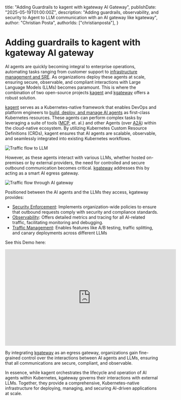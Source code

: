   title: "Adding Guardrails to kagent with kgateway AI Gateway",
  publishDate: "2025-05-19T01:00:00Z",
  description: "Adding guardrails, observability, and security to Agent to LLM communication with an AI gateway like kgateway",
  author: "Christian Posta",
  authorIds: ["christianposta"],
}

# Adding guardrails to kagent with kgateway AI gateway

AI agents are quickly becoming integral to enterprise operations, automating tasks ranging from customer support to [infrastructure management and SRE](https://kagent.dev/blog/ai-reliability-aire). As organizations deploy these agents at scale, ensuring secure, observable, and compliant interactions with Large Language Models (LLMs) becomes paramount. This is where the combination of two open-source projects [kagent](https://kagent.dev) and [kgateway](https://kgateway.dev) offers a robust solution.

[kagent](https://kagent.dev) serves as a Kubernetes-native framework that enables DevOps and platform engineers to [build, deploy, and manage AI agents](https://kagent.dev/docs/getting-started/first-agent) as first-class Kubernetes resources. These agents can perform complex tasks by leveraging a suite of tools ([MCP](https://modelcontextprotocol.io), et. al.)  and other Agents (over [A2A](https://google.github.io/A2A/specification/)) within the cloud-native ecosystem. By utilizing Kubernetes Custom Resource Definitions (CRDs), kagent ensures that AI agents are scalable, observable, and seamlessly integrated into existing Kubernetes workflows.

![Traffic flow to LLM](/images/blog/kgateway/kagent-llm.gif)

However, as these agents interact with various LLMs, whether hosted on-premises or by external providers, the need for controlled and secure outbound communication becomes critical. [kgateway](https://kgateway.dev) addresses this by acting as a smart AI egress gateway. 

![Traffic flow through AI gateway](/images/blog/kgateway/kagent-aigw.gif)

Positioned between the AI agents and the LLMs they access, kgateway provides:

* [Security Enforcement](https://kgateway.dev/docs/ai/auth/): Implements organization-wide policies to ensure that outbound requests comply with security and compliance standards.  
* [Observability](https://kgateway.dev/docs/ai/observability/): Offers detailed metrics and tracing for all AI-related traffic, facilitating monitoring and debugging.  
* [Traffic Management](https://kgateway.dev/docs/ai/failover/): Enables features like A/B testing, traffic splitting, and canary deployments across different LLMs

See this Demo here:

<iframe width="560" height="315" src="https://www.youtube.com/embed/gvs0U3oQMRM?si=h36XYw8xCpfQrn7g" title="YouTube video player" frameborder="0" allow="accelerometer; autoplay; clipboard-write; encrypted-media; gyroscope; picture-in-picture; web-share" referrerpolicy="strict-origin-when-cross-origin" allowfullscreen></iframe>

By integrating [kgateway](https://kgateway.dev/) as an egress gateway, organizations gain fine-grained control over the interactions between AI agents and LLMs, ensuring that all communications are secure, compliant, and observable.

In essence, while kagent orchestrates the lifecycle and operation of AI agents within Kubernetes, kgateway governs their interactions with external LLMs. Together, they provide a comprehensive, Kubernetes-native infrastructure for deploying, managing, and securing AI-driven applications at scale.
